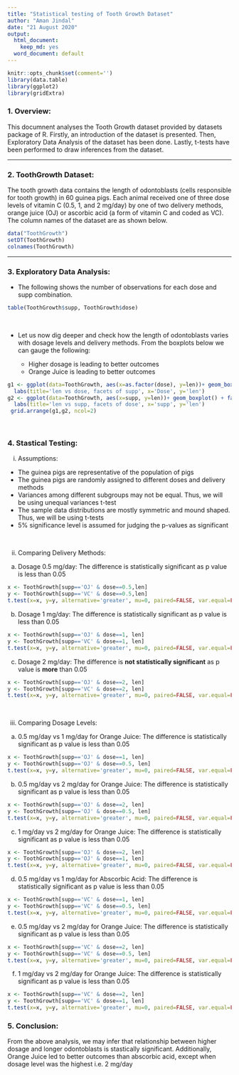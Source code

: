 ```yaml
---
title: "Statistical testing of Tooth Growth Dataset"
author: "Aman Jindal"
date: "21 August 2020"
output:
  html_document:
    keep_md: yes
  word_document: default
---
```


```r
knitr::opts_chunk$set(comment='')
library(data.table)
library(ggplot2)
library(gridExtra)
```

### 1. Overview:

This documnent analyses the Tooth Growth dataset provided by datasets package of R. Firstly, an introduction of the dataset is presented. Then, Exploratory Data Analysis of the dataset has been done. Lastly, t-tests have been performed to draw inferences from the dataset.

***

### 2. ToothGrowth Dataset:

The tooth growth data contains the length of odontoblasts (cells responsible for tooth growth) in 60 guinea pigs. Each animal received one of three dose levels of vitamin C (0.5, 1, and 2 mg/day) by one of two delivery methods, orange juice (OJ) or ascorbic acid (a form of vitamin C and coded as VC). The column names of the dataset are as shown below.

```r
data("ToothGrowth")
setDT(ToothGrowth)
colnames(ToothGrowth)
```

***

### 3. Exploratory Data Analysis:

* The following shows the number of observations for each dose and supp combination. 
```r
table(ToothGrowth$supp, ToothGrowth$dose)
```
<br>

* Let us now dig deeper and check how the length of odontoblasts varies with dosage levels and delivery methods. From the boxplots below we can gauge the following:

  * Higher dosage is leading to better outcomes
  * Orange Juice is leading to better outcomes

```r
g1 <- ggplot(data=ToothGrowth, aes(x=as.factor(dose), y=len))+ geom_boxplot() + facet_wrap(.~supp)+
  labs(title='len vs dose, facets of supp', x='Dose', y='len')
g2 <- ggplot(data=ToothGrowth, aes(x=supp, y=len))+ geom_boxplot() + facet_wrap(.~as.factor(dose))+
  labs(title='len vs supp, facets of dose', x='supp', y='len')
 grid.arrange(g1,g2, ncol=2)
```

<br>

### 4. Stastical Testing:

i) Assumptions:

  * The guinea pigs are representative of the population of pigs
  * The guinea pigs are randomly assigned to different doses and delivery methods
  * Variances among different subgroups may not be equal. Thus, we will be using unequal variances t-test
  * The sample data distributions are mostly symmetric and mound shaped. Thus, we will be using t-tests
  * 5% significance level is assumed for judging the p-values as significant

<br>

ii) Comparing Delivery Methods:

a) Dosage 0.5 mg/day: The difference is statistically significant as p value is less than 0.05
```r
x <- ToothGrowth[supp=='OJ' & dose==0.5,len]
y <- ToothGrowth[supp=='VC' & dose==0.5,len]
t.test(x=x, y=y, alternative='greater', mu=0, paired=FALSE, var.equal=FALSE, conf.level=0.95)$p.value
```

b) Dosage 1 mg/day: The difference is statistically significant as p value is less than 0.05
```r
x <- ToothGrowth[supp=='OJ' & dose==1, len]
y <- ToothGrowth[supp=='VC' & dose==1, len]
t.test(x=x, y=y, alternative='greater', mu=0, paired=FALSE, var.equal=FALSE, conf.level=0.95)$p.value
```

c) Dosage 2 mg/day: The difference is **not statistically significant** as p value is **more** than 0.05
```r
x <- ToothGrowth[supp=='OJ' & dose==2, len]
y <- ToothGrowth[supp=='VC' & dose==2, len]
t.test(x=x, y=y, alternative='greater', mu=0, paired=FALSE, var.equal=FALSE, conf.level=0.95)$p.value
```
<br>

iii) Comparing Dosage Levels:

a)  0.5 mg/day vs 1 mg/day for Orange Juice: The difference is statistically significant as p value is less than 0.05  
```r
x <- ToothGrowth[supp=='OJ' & dose==1, len]
y <- ToothGrowth[supp=='OJ' & dose==0.5, len]
t.test(x=x, y=y, alternative='greater', mu=0, paired=FALSE, var.equal=FALSE, conf.level=0.95)$p.value
```

b) 0.5 mg/day vs 2 mg/day for Orange Juice: The difference is statistically significant as p value is less than 0.05
```r
x <- ToothGrowth[supp=='OJ' & dose==2, len]
y <- ToothGrowth[supp=='OJ' & dose==0.5, len]
t.test(x=x, y=y, alternative='greater', mu=0, paired=FALSE, var.equal=FALSE, conf.level=0.95)$p.value
```

c) 1 mg/day vs 2 mg/day for Orange Juice: The difference is statistically significant as p value is less than 0.05
```r
x <- ToothGrowth[supp=='OJ' & dose==2, len]
y <- ToothGrowth[supp=='OJ' & dose==1, len]
t.test(x=x, y=y, alternative='greater', mu=0, paired=FALSE, var.equal=FALSE, conf.level=0.95)$p.value
```

d)  0.5 mg/day vs 1 mg/day for Abscorbic Acid: The difference is statistically significant as p value is less than 0.05
```r
x <- ToothGrowth[supp=='VC' & dose==1, len]
y <- ToothGrowth[supp=='VC' & dose==0.5, len]
t.test(x=x, y=y, alternative='greater', mu=0, paired=FALSE, var.equal=FALSE, conf.level=0.95)$p.value
```

e) 0.5 mg/day vs 2 mg/day for Orange Juice: The difference is statistically significant as p value is less than 0.05
```r
x <- ToothGrowth[supp=='VC' & dose==2, len]
y <- ToothGrowth[supp=='VC' & dose==0.5, len]
t.test(x=x, y=y, alternative='greater', mu=0, paired=FALSE, var.equal=FALSE, conf.level=0.95)$p.value
```

f) 1 mg/day vs 2 mg/day for Orange Juice: The difference is statistically significant as p value is less than 0.05
```r
x <- ToothGrowth[supp=='VC' & dose==2, len]
y <- ToothGrowth[supp=='VC' & dose==1, len]
t.test(x=x, y=y, alternative='greater', mu=0, paired=FALSE, var.equal=FALSE, conf.level=0.95)$p.value
```

### 5. Conclusion:

From the above analysis, we may infer that relationship between higher dosage and longer odontoblasts is stastically significant. Additionally, Orange Juice led to better outcomes than abscorbic acid, except when dosage level was the highest i.e. 2 mg/day


